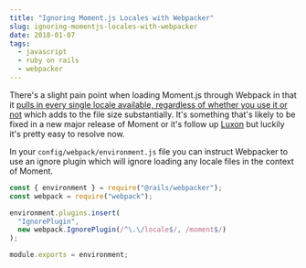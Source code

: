 ---
title: "Ignoring Moment.js Locales with Webpacker"
slug: ignoring-momentjs-locales-with-webpacker
date: 2018-01-07
tags:
  - javascript
  - ruby on rails
  - webpacker
---

There's a slight pain point when loading Moment.js through Webpack in that it [pulls in every single locale available, regardless of whether you use it or not](https://github.com/moment/moment/issues/2517) which adds to the file size substantially. It's something that's likely to be fixed in a new major release of Moment or it's follow up [Luxon](https://github.com/moment/luxon) but luckily it's pretty easy to resolve now.

In your `config/webpack/environment.js` file you can instruct Webpacker to use an ignore plugin which will ignore loading any locale files in the context of Moment.

```js
const { environment } = require("@rails/webpacker");
const webpack = require("webpack");

environment.plugins.insert(
  "IgnorePlugin",
  new webpack.IgnorePlugin(/^\.\/locale$/, /moment$/)
);

module.exports = environment;
```
